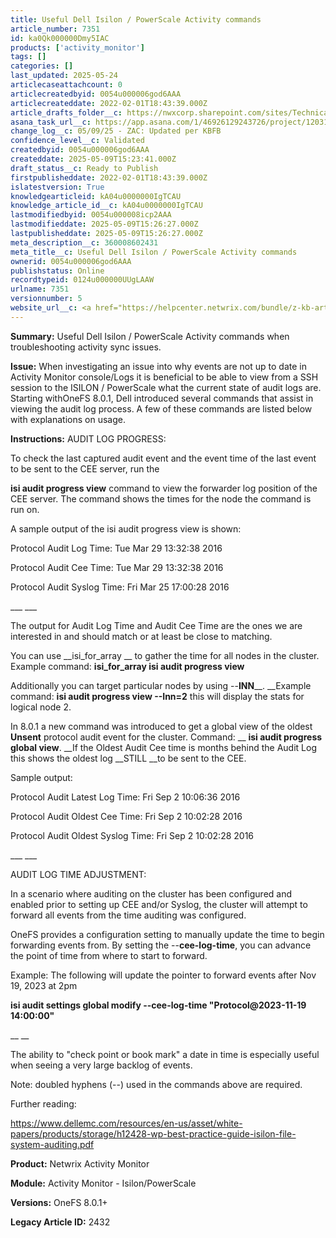 ```yaml
---
title: Useful Dell Isilon / PowerScale Activity commands
article_number: 7351
id: ka0Qk000000Dmy5IAC
products: ['activity_monitor']
tags: []
categories: []
last_updated: 2025-05-24
articlecaseattachcount: 0
articlecreatedbyid: 0054u000006god6AAA
articlecreateddate: 2022-02-01T18:43:39.000Z
article_drafts_folder__c: https://nwxcorp.sharepoint.com/sites/TechnicalSupportOperations/Shared%20Documents/Technical%20Knowledge%20Management/Salesforce%20Knowledge%20Drafts/kA04u0000000IgTCAU
asana_task_url__c: https://app.asana.com/1/46926129243726/project/1203106155380297/task/1210161491063855?focus=true
change_log__c: 05/09/25 - ZAC: Updated per KBFB
confidence_level__c: Validated
createdbyid: 0054u000006god6AAA
createddate: 2025-05-09T15:23:41.000Z
draft_status__c: Ready to Publish
firstpublisheddate: 2022-02-01T18:43:39.000Z
islatestversion: True
knowledgearticleid: kA04u0000000IgTCAU
knowledge_article_id__c: kA04u0000000IgTCAU
lastmodifiedbyid: 0054u000008icp2AAA
lastmodifieddate: 2025-05-09T15:26:27.000Z
lastpublisheddate: 2025-05-09T15:26:27.000Z
meta_description__c: 360008602431
meta_title__c: Useful Dell Isilon / PowerScale Activity commands
ownerid: 0054u000006god6AAA
publishstatus: Online
recordtypeid: 0124u000000UUgLAAW
urlname: 7351
versionnumber: 5
website_url__c: <a href="https://helpcenter.netwrix.com/bundle/z-kb-articles-salesforce/page/kA04u0000000IgTCAU.html" target="_blank">Open in a new window</a>
---
```


__Summary:__ Useful Dell Isilon / PowerScale Activity commands when troubleshooting activity sync issues.

__Issue:__ When investigating an issue into why events are not up to date in Activity Monitor console/Logs it is beneficial to be able to view from a SSH session to the ISILON / PowerScale what the current state of audit logs are.  Starting withOneFS 8.0.1, Dell introduced several commands that assist in viewing the audit log process. A few of these commands are listed below with explanations on usage.

__Instructions:__ AUDIT LOG PROGRESS:

To check the last captured audit event and the event time of the last event to be sent to the CEE server, run the

__isi audit progress view__ command to view the forwarder log position of the CEE server. The command shows the times for the node the command is run on.

A sample output of the isi audit progress view is shown:

Protocol Audit Log Time: Tue Mar 29 13:32:38 2016

Protocol Audit Cee Time: Tue Mar 29 13:32:38 2016

Protocol Audit Syslog Time: Fri Mar 25 17:00:28 2016

___ ___

The output for Audit Log Time and Audit Cee Time are the ones we are interested in and should match or at least be close to matching.

You can use __isi\_for\_array __ to gather the time for all nodes in the cluster. Example command: __isi\_for\_array isi audit progress view__

Additionally you can target particular nodes by using --__INN____. __Example command: __isi audit progress view --Inn=2__ this will display the stats for logical node 2.

In 8.0.1 a new command was introduced to get a global view of the oldest __Unsent__ protocol audit event for the cluster. Command: __ ____isi audit progress global view____. __If the Oldest Audit Cee time is months behind the Audit Log this shows the oldest log __STILL __to be sent to the CEE.

Sample output:

Protocol Audit Latest Log Time: Fri Sep 2 10:06:36 2016

Protocol Audit Oldest Cee Time: Fri Sep 2 10:02:28 2016

Protocol Audit Oldest Syslog Time: Fri Sep 2 10:02:28 2016

___ ___

AUDIT LOG TIME ADJUSTMENT:

In a scenario where auditing on the cluster has been configured and enabled prior to setting up CEE and/or Syslog, the cluster will attempt to forward all events from the time auditing was configured.

OneFS provides a configuration setting to manually update the time to begin forwarding events from. By setting the --__cee-log-time__, you can advance the point of time from where to start to forward.

Example: The following will update the pointer to forward events after Nov 19, 2023 at 2pm

__isi audit settings global modify --cee-log-time "Protocol@2023-11-19 14:00:00"__

__ __

The ability to "check point or book mark" a date in time is especially useful when seeing a very large backlog of events.

Note: doubled hyphens (--) used in the commands above are required.

Further reading:

https://www.dellemc.com/resources/en-us/asset/white-papers/products/storage/h12428-wp-best-practice-guide-isilon-file-system-auditing.pdf

__Product:__ Netwrix Activity Monitor

__Module:__ Activity Monitor - Isilon/PowerScale

__Versions:__ OneFS 8.0.1+

__Legacy Article ID:__ 2432